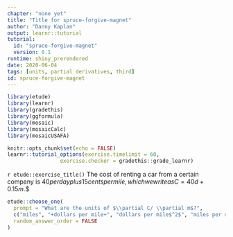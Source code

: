 ```yaml
---
chapter: "none yet"
title: "Title for spruce-forgive-magnet"
author: "Danny Kaplan"
output: learnr::tutorial
tutorial:
  id: "spruce-forgive-magnet"
  version: 0.1
runtime: shiny_prerendered
date: 2020-06-04 
tags: [units, partial derivatives, third]
id: spruce-forgive-magnet
---
```


```r
library(etude)
library(learnr)
library(gradethis)
library(ggformula)
library(mosaic)
library(mosaicCalc)
library(mosaicUSAFA)

knitr::opts_chunk$set(echo = FALSE)
learnr::tutorial_options(exercise.timelimit = 60, 
                 exercise.checker = gradethis::grade_learnr)
```


`r etude::exercise_title()` The cost of renting a car from a certain company is $40 per day plus 15 cents per mile, which we write as
$$C = 40d + 0.15m.$$ 


```r
etude::choose_one(
  prompt = "What are the units of $\\partial C/ \\partial m$?",
  c("miles", "+dollars per mile+", "dollars per mile$^2$", "miles per dollar"),
  random_answer_order = FALSE
)
```


